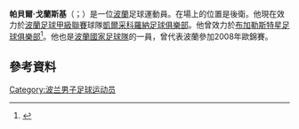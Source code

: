 {{Infobox football biography
| name                = 帕貝爾·戈蘭斯基
| image               =Paweł Golański.jpg
| fullname            = <!-- if different -->
| birth_date          = {{Birth date and age|1982|10|12}}
| birth_place         = [[波蘭|波蘭]][[羅茲_(波蘭)|羅茲]]
| height              = 1.83 m
| position            = [[右後衛|右後衛]]
| currentclub         = 
| clubnumber          = 
| youthyears1         = |youthclubs1 = [[ŁKS_Łódź|ŁKS Łódź]]
| years1              = 1999–2000|clubs1 = [[UKS_SMS_Łódź|UKS SMS Łódź]]| caps1 = | goals1 = 
| years2              = 2000–2005|clubs2 = [[Łódzki_KS|Łódzki KS]]| caps2 = 60| goals2 = 4
| years3              = 2003     |clubs3 = → [[Legia_Warsaw_II|Legia Warsaw II]] (loan)| caps3 = 0 | goals3 = 0
| years4              = 2005–2007|clubs4 = [[凱爾采科羅納足球會|凱爾采科羅納]]| caps4 = 48| goals4 = 3
| years5              = 2007–2010|clubs5 = [[布加勒斯特星隊足球會|布加勒斯特星隊]] | caps5 = 58| goals5 = 2
| years6              = 2010–2015|clubs6 = [[凱爾采科羅納足球會|凱爾采科羅納]]| caps6 = 116| goals6 = 8
| years7              = 2011     | clubs7 = → [[ŁKS_Łódź|ŁKS Łódź]] (loan)| caps7 = 7| goals7 = 0
| years8              = 2015–2016| clubs8 = [[特爾古穆列什足球會|特爾古穆列什]] | caps8 = 13| goals8 = 0
| years9              = 2016    | clubs9 = [[戈爾尼克扎布熱|扎布熱礦工]] | caps9 = 6| goals9 = 0
| years10            = 2017    | clubs10 = [[Chojniczanka_Chojnice|Chojniczanka Chojnice]] | caps10 = 3 | goals10 = 0
| totalcaps = 358 | totalgoals = 20
| nationalyears1      = 2006–2009| nationalteam1 = [[波蘭國家足球隊|波蘭]]| nationalcaps1 = 14| nationalgoals1 = 1
| club-update         = 14 January 2019
| nationalteam-update = 
}}
'''帕貝爾·戈蘭斯基'''（{{lang-pl|Paweł Golański}}；{{bd|1982年|10月12日}}）是一位[[波蘭|波蘭]]足球運動員。在場上的位置是後衛。他現在效力於[[波蘭足球甲級聯賽|波蘭足球甲級聯賽]]球隊[[凱爾采科羅納足球俱樂部|凱爾采科羅納足球俱樂部]]。他曾效力於[[布加勒斯特星足球俱樂部|布加勒斯特星足球俱樂部]]<ref>{{Cite web |url=http://www.steauafc.com/ro/articole/pawel_golanski_a_semnat_pentru_steaua_e87/ |title=Pawel Golanski a semnat pentru Steaua |access-date=2015-06-02 |archive-date=2016-03-03 |archive-url=https://web.archive.org/web/20160303222306/http://www.steauafc.com/ro/articole/pawel_golanski_a_semnat_pentru_steaua_e87/ |dead-url=no }}</ref>。他也是[[波蘭國家足球隊|波蘭國家足球隊]]的一員，曾代表波蘭參加2008年歐錦賽。
==參考資料==
{{Reflist}}
{{2008年歐洲足球錦標賽波蘭參賽名單}}

{{DEFAULTSORT: Golański, Paweł}}
[[Category:波兰男子足球运动员|Category:波兰男子足球运动员]]